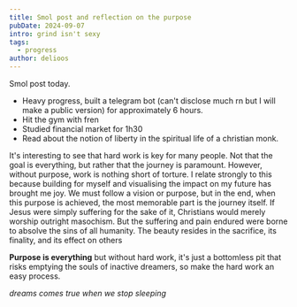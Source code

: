 ```yaml
---
title: Smol post and reflection on the purpose
pubDate: 2024-09-07
intro: grind isn't sexy
tags:
  - progress
author: delioos
---
```

Smol post today.

- Heavy progress, built a telegram  bot (can't disclose much rn but I will make a public version) for approximately 6 hours.
- Hit the gym with fren
- Studied financial market for 1h30
- Read about the notion of liberty in the  spiritual life of a christian monk.


It's interesting to see that hard work is key for many people. Not that the goal is everything, but rather that the journey is paramount. However, without purpose, work is nothing short of torture. I relate strongly to this because building for myself and visualising the impact on my future has brought me joy. We must follow a vision or purpose, but in the end, when this purpose is achieved, the most memorable part is the journey itself. If Jesus were simply suffering for the sake of it, Christians would merely worship outright masochism. But the suffering and pain endured were borne to absolve the sins of all humanity. The beauty resides in the sacrifice, its finality, and its effect on others

**Purpose is everything** but without hard work, it's just a bottomless pit that risks emptying the souls of inactive dreamers, so make the hard work an easy process.

*dreams comes true when we stop sleeping*
